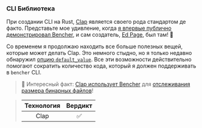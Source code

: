 ### CLI Библиотека

При создании CLI на Rust, [Clap][github clap] является своего рода стандартом де факто. Представьте мое удивление, когда [я впервые публично демонстрировал Bencher][talks rust dc], и сам создатель, [Ed Page][github epage], был там! 🤩

Со временем я продолжаю находить все больше полезных вещей, которые может делать Clap. Это немного стыдно, но я только недавно обнаружил [опцию `default_value`][docs clap default value]. Все эти возможности действительно помогают сократить количество кода, который я должен поддерживать в `bencher` CLI.

> 🐰 Интересный факт: [Clap использует Bencher][clap github pr 5826] для [отслеживания размера бинарных файлов][track binary size]!

> | Технология | Вердикт  |
> | :--------: | :------: |
> |    Clap    |    ✅    |

[github clap]: https://github.com/clap-rs/clap
[talks rust dc]: /ru/docs/explanation/talks/#rust-dc-20-sep-22
[github epage]: https://github.com/epage
[docs clap default value]: https://docs.rs/clap/4.5.27/clap/struct.Arg.html#method.default_value
[clap github pr 5826]: https://github.com/clap-rs/clap/pull/5826
[track binary size]: /ru/docs/how-to/track-file-size/